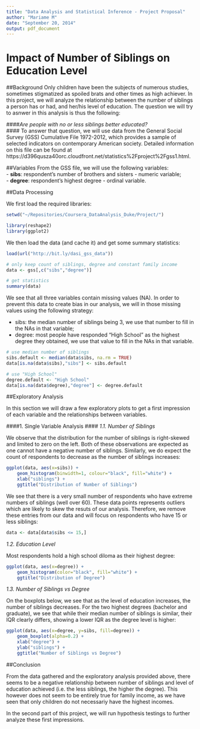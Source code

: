 ```yaml
---
title: "Data Analysis and Statistical Inference - Project Proposal"
author: "Mariame M"
date: "September 20, 2014"
output: pdf_document
---
```

  
  
# Impact of Number of Siblings on Education Level

##Background
Only children have been the subjects of numerous studies, sometimes stigmatized as spoiled brats and other times as high achiever. In this project, we will analyze the relationship between the number of siblings a person has or had, and her/his level of education. The question we will try to asnwer in this analysis is thus the following:

####*Are people with no or less siblings better educated?*  
####
To answer that question, we will use data from the General Social Survey (GSS) Cumulative File 1972-2012, which provides a sample of selected indicators on contemporary American society.   Detailed information on this file can be found at https://d396qusza40orc.cloudfront.net/statistics%2Fproject%2Fgss1.html.

##Variables
From the GSS file, we will use the following variables:  
- **sibs**: respondent's number of brothers and sisters - numeric variable;  
- **degree**: respondent's highest degree - ordinal variable.

##Data Processing

We first load the required libraries:

```r
setwd("~/Repositories/Coursera_DataAnalysis_Duke/Project/")

library(reshape2)
library(ggplot2)
```

We then load the data (and cache it) and get some summary statistics:

```r
load(url("http://bit.ly/dasi_gss_data"))

# only keep count of siblings, degree and constant family income
data <- gss[,c("sibs","degree")]

# get statistics
summary(data)
```

We see that all three variables contain missing values (NA). In order to prevent this data to create bias in our analysis, we will in those missing values using the following strategy:

- sibs: the median number of siblings being 3, we use that number to fill in the NAs in that variable;  
- degree: most people have responded "High School" as the highest degree they obtained, we use that value to fill in the NAs in that variable.  

```r
# use median number of siblings
sibs.default <- median(data$sibs, na.rm = TRUE)
data[is.na(data$sibs),"sibs"] <- sibs.default

# use "High School"
degree.default <- "High School"
data[is.na(data$degree),"degree"] <- degree.default
```


##Exploratory Analysis

In this section we will draw a few exploratory plots to get a first impression of each variable and the relationships between variables.  

####1. Single Variable Analysis
####
*1.1. Number of Siblings*

We observe that the distribution for the number of siblings is right-skewed and limited to zero on the left. Both of these observations are expected as one cannot have a negative number of siblings. Similarly, we do expect the count of respondents to decrease as the number of siblings increases:

```r
ggplot(data, aes(x=sibs)) +
    geom_histogram(binwidth=1, colour="black", fill="white") +
    xlab("siblings") +
    ggtitle("Distribution of Number of Siblings")
```

We see that there is a very small number of respondents who have extreme numbers of siblings (well over 60). These data points represents outliers which are likely to skew the resuts of our analysis. Therefore, we remove these entries from our data and will focus on respondents who have 15 or less siblings:

```r
data <- data[data$sibs <= 15,]
```

*1.2. Education Level*

Most respondents hold a high school diloma as their highest degree:

```r
ggplot(data, aes(x=degree)) +
    geom_histogram(color="black", fill="white") +
    ggtitle("Distribution of Degree")
```

*1.3. Number of Siblings vs Degree*

On the boxplots below, we see that as the level of education increases, the number of siblings  decreases. For the two highest degrees (bachelor and graduate), we see that while their median number of siblings is similar, their IQR clearly differs, showing a lower IQR as the degree level is higher:

```r
ggplot(data, aes(x=degree, y=sibs, fill=degree)) +
    geom_boxplot(alpha=0.2) +
    xlab("degree") +
    ylab("siblings") +
    ggtitle("Number of Siblings vs Degree")
```


##Conclusion

From the data gathered and the exploratory analysis provided above, there seems to be a negative relationship between number of siblings and level of education achieved (i.e. the less siblings, the higher the degree). This however does not seem to be entirely true for family income, as we have seen that only children do not necessariy have the highest incomes.

In the second part of this project, we will run hypothesis testings to further analyze these first impressions.
